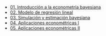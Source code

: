 - [01. Introducción a la econometría bayesiana](../2023-06-13-01-introduccion-a-la-econometria-bayesiana)
- [02. Modelo de regresión lineal](../2023-06-13-02-modelo-de-regresion-lineal)
- [03. Simulación y estimación bayesiana](../2023-06-13-03-simulacion-y-estimacion-bayesiana)
- [04. Aplicaciones econométricas I](../2023-06-13-04-aplicaciones-econometricas-i)
- [05. Aplicaciones econométricas II](../2023-06-13-05-aplicaciones-econometricas-ii)